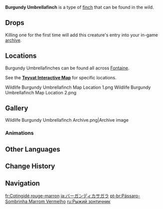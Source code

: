 {{About|the wildlife|the furnishing|Burgundy Umbrellafinch (Furnishing)}}
{{Wildlife Infobox
|image       = Burgundy Umbrellafinch Icon.png
|type        = Wildlife
|family      = Birds
|group       = Finches
|location    = 
|description = A small, round bird that is a distant relative to Fontainian Finches. The name Umbrellafinch comes from the mushroom-parasol like, unique-looking feathered crest they possess.<br>Research indicates that the Burgundy Umbrellafinches are poor fliers and find it hard to evade various predators. They, however, can use their burgundy feathers to disguise themselves as some manner of plant or rock and evade their hunters in the forest.
}}
'''Burgundy Umbrellafinch''' is a type of [[finch]] that can be found in the wild.

==Drops==
{{Card|Fowl|1}}

Killing one for the first time will add this creature's entry into your in-game [[archive]].

==Locations==
Burgundy Umbrellafinches can be found all across [[Fontaine]].

See the '''[https://act.hoyolab.com/ys/app/interactive-map/index.html#/map/2?shown_types=510 Teyvat Interactive Map]''' for specific locations.
<gallery>
Wildlife Burgundy Umbrellafinch Map Location 1.png
Wildlife Burgundy Umbrellafinch Map Location 2.png
</gallery>

==Gallery==
<gallery>
Wildlife Burgundy Umbrellafinch Archive.png|Archive image
</gallery>

===Animations===
{{Preview
|file1    = Burgundy Umbrellafinch Idle Dancing
|caption1 = Dancing
}}

==Other Languages==
{{Other Languages
|en      = Burgundy Umbrellafinch
|zhs     = 赤棕伞雀
|zhs_rm  = Chìzōng Sǎnquè
|zht     = 赤棕傘雀
|zht_rm  = Chìzōng Sǎnquè
|zh_tl   = Reddish-Brown Umbrellafinch
|ja      = バーガンディカサガラ
|ja_rm   = Baagandi Kasagara
|ja_tl   = Burgundy Umbrellafinch
|ko      = 고동색 우산새
|ko_tl   = Reddish Brown Umbrella Bird
|es      = Paragüero anaranjado
|es_tl   = Orange Umbrella Stand
|fr      = Cotingidé rouge-marron
|fr_tl   = Brown-Red {{w|Cotinga}}
|ru      = Рыжий зонтичник
|ru_tl   = Ginger Umbrellafinch
|ru_note  = Portmanteau of {{ru|зонтичный|umbrella}} and {{ru|зяблик|chaffinch.}}
|th      = นกกระจอกร่มแดงอมน้ำตาล
|th_rm   = 
|th_tl   = 
|vi      = Chim Sẻ Dù Đỏ
|vi_tl   = 
|de      = Burgundroter Schirmfink
|de_tl   = Burgundy Umbrella Finch
|id      = Burgundy Umbrellafinch
|pt      = Pássaro-Sombrinha Marrom Vermelho
|pt_tl   = 
|tr      = Bordo Şemsiyeli Serçe
|tr_tl   = Burgundy Umbrella Sparrow
|it      = Frimbrello bordeaux
|it_tl   = Bordeaux Umbrellafinch
}}

==Change History==
{{Change History|4.0}}

==Navigation==
{{Wildlife Navbox}}

[[fr:Cotingidé rouge-marron]]
[[ja:バーガンディカサガラ]]
[[pt-br:Pássaro-Sombrinha Marrom Vermelho]]
[[ru:Рыжий зонтичник]]
